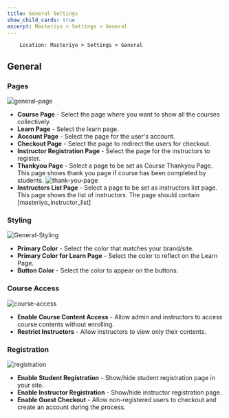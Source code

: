 ```yaml
---
title: General Settings
show_child_cards: true
excerpt: Masteriyo > Settings > General
---
```


        Location: Masteriyo > Settings > General

## General

### Pages

![general-page](https://github.com/Masteriyo/masteriyo-docs/assets/75772539/d1e06860-671d-4b7c-b9d9-0c30b1af4bd2)

- **Course Page** - Select the page where you want to show all the courses collectively.
- **Learn Page** - Select the learn page.
- **Account Page** - Select the page for the user's account.
- **Checkout Page** - Select the page to redirect the users for checkout. 
- **Instructor Registration Page** - Select the page for the instructors to register.
- **Thankyou Page** - Select a page to be set as Course Thankyou Page. This page shows thank you page if course has been completed by students. 
![thank-you-page](https://github.com/Masteriyo/masteriyo-docs/assets/75772539/f942917d-ad5e-4446-aeb2-036149e89372)
- **Instructors List Page** - Select a page to be set as instructors list page. This page shows the list of instructors.
        The page should contain [masteriyo_instructor_list]

### Styling

![General-Styling](https://user-images.githubusercontent.com/75772539/228784157-f948d167-ded2-46f6-ab94-0faf70a1e496.png)

- **Primary Color** - Select the color that matches your brand/site.
- **Primary Color for Learn Page** - Select the color to reflect on the Learn Page.
- **Button Color** - Select the color to appear on the buttons.

### Course Access

![course-access](https://github.com/Masteriyo/masteriyo-docs/assets/75772539/54c947db-aa7c-4403-9e40-27bad96cac0d)

- **Enable Course Content Access** - Allow admin and instructors to access course contents without enrolling.
- **Restrict Instructors** - Allow instructors to view only their contents. 

### Registration

![registration](https://github.com/Masteriyo/masteriyo-docs/assets/75772539/9b49b29a-921a-496a-bad3-b69124b5eb2d)

- **Enable Student Registration** - Show/hide student registration page in your site.
- **Enable Instructor Registration** - Show/hide instructor registration page. 
- **Enable Guest Checkout** - Allow non-registered users to checkout and create an account during the process. 